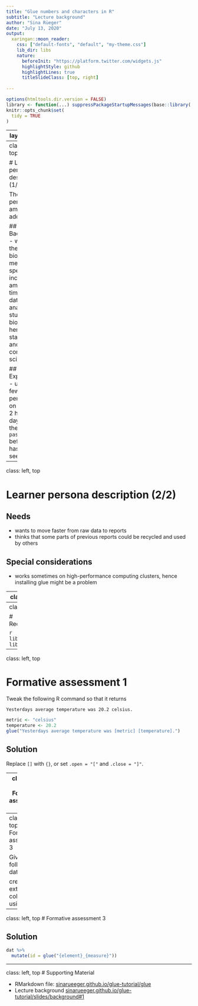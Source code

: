 ```yaml
---
title: "Glue numbers and characters in R"
subtitle: "Lecture background"
author: "Sina Rüeger"
date: "July 13, 2020"
output:
  xaringan::moon_reader:
    css: ["default-fonts", "default", "my-theme.css"]
    lib_dir: libs
    nature:
      beforeInit: "https://platform.twitter.com/widgets.js"
      highlightStyle: github
      highlightLines: true
      titleSlideClass: [top, right]
      
---
```


<!-- 
<!-- From here: https://slides.yihui.name/xaringan/ -->

```r
options(htmltools.dir.version = FALSE)
library <- function(...) suppressPackageStartupMessages(base::library(...))
knitr::opts_chunk$set(
  tidy = TRUE
)
```

---
layout: true


---
class: left, top

# Learner persona description (1/2)

The learner persona I am addressing:

## Background
- works in the field of biology & medicine
- spends an increasing amount of time doing data analysis
- studied biology, hence not a statistician and not a computer scientist

## Experience
- uses R a few times per week, on average 2 hours per day.
- used the function `paste` before
- has not seen `glue`


---
class: left, top

# Learner persona description (2/2)


## Needs
- wants to move faster from raw data to reports
- thinks that some parts of previous reports could be recycled and used by others

## Special considerations

- works sometimes on high-performance computing clusters, hence installing glue might be a problem


---
class: left, top

# Concept map

The mental model I intend to convey.

![](mental-model.png)

---
class: left, top

# Requirements

```r
library(glue)
library(dplyr)
```

---
class: left, top

# Formative assessment 1

Tweak the following R command so that it returns

`Yesterdays average temperature was 20.2 celsius.`

```r
metric <- "celsius"
temperature <- 20.2
glue("Yesterdays average temperature was [metric] [temperature].")
```

## Solution
Replace `[]` with `{}`, or set `.open = "["` and `.close = "]"`. 


---
class: left, top
# Formative assessment 2

Predict the output of the following R code and choose solution 1, 2, 3 or 4 below.

```r
trees <- c("pine", "fir", "cedar")
glue_collapse(trees, sep = ",", last = "and")
```

1. `pine, fir and cedar`
1. `pine,firandcedar`
1. `pine,fir,cedar`
1. `pine, firandcedar`

## Solution
2, the R code creates `pine,firandcedar`. 


---
class: left, top
# Formative assessment 3


Given the following data
```r
dat <- data.frame(element = c(1, 1, 2, 2), 
                  measure = c("A", "B", "A", "B"))
dat
```

create an extra column `id` using `glue`:
```r
dat %>% 
  mutate(id = glue("{element}_{measure}"))
```


---
class: left, top
# Formative assessment 3

## Solution

```r
dat %>% 
  mutate(id = glue("{element}_{measure}"))
```

---
class: left, top
# Supporting Material

- RMarkdown file: [sinarueeger.github.io/glue-tutorial/glue](https://sinarueeger.github.io/glue-tutorial/glue)
- Lecture background [sinarueeger.github.io/glue-tutorial/slides/background#1](https://sinarueeger.github.io/glue-tutorial/slides/background#1)



<!----  
- Tweak each of the following R commands so that they run correctly
- Predict R code (= use "last")
- parsons problem (order statements)
- Recreate the R code necessary to generate the following output. 
------->
